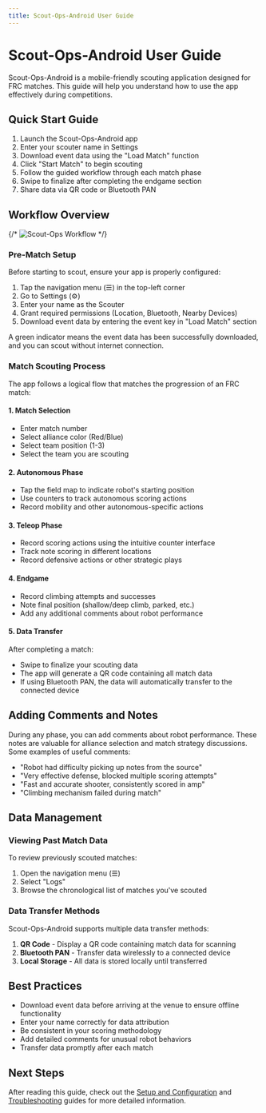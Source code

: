 ```yaml
---
title: Scout-Ops-Android User Guide
---
```


# Scout-Ops-Android User Guide

Scout-Ops-Android is a mobile-friendly scouting application designed for FRC matches. This guide will help you understand how to use the app effectively during competitions.

## Quick Start Guide

1. Launch the Scout-Ops-Android app
2. Enter your scouter name in Settings
3. Download event data using the "Load Match" function
4. Click "Start Match" to begin scouting
5. Follow the guided workflow through each match phase
6. Swipe to finalize after completing the endgame section
7. Share data via QR code or Bluetooth PAN

## Workflow Overview

{/* ![Scout-Ops Workflow](/scout-ops-workflow.png) */}

### Pre-Match Setup

Before starting to scout, ensure your app is properly configured:

1. Tap the navigation menu (☰) in the top-left corner
2. Go to Settings (⚙️)
3. Enter your name as the Scouter
4. Grant required permissions (Location, Bluetooth, Nearby Devices)
5. Download event data by entering the event key in "Load Match" section

A green indicator means the event data has been successfully downloaded, and you can scout without internet connection.

### Match Scouting Process

The app follows a logical flow that matches the progression of an FRC match:

#### 1. Match Selection

- Enter match number
- Select alliance color (Red/Blue)
- Select team position (1-3)
- Select the team you are scouting

#### 2. Autonomous Phase

- Tap the field map to indicate robot's starting position
- Use counters to track autonomous scoring actions
- Record mobility and other autonomous-specific actions

#### 3. Teleop Phase

- Record scoring actions using the intuitive counter interface
- Track note scoring in different locations
- Record defensive actions or other strategic plays

#### 4. Endgame

- Record climbing attempts and successes
- Note final position (shallow/deep climb, parked, etc.)
- Add any additional comments about robot performance

#### 5. Data Transfer

After completing a match:
- Swipe to finalize your scouting data
- The app will generate a QR code containing all match data
- If using Bluetooth PAN, the data will automatically transfer to the connected device

## Adding Comments and Notes

During any phase, you can add comments about robot performance. These notes are valuable for alliance selection and match strategy discussions. Some examples of useful comments:

- "Robot had difficulty picking up notes from the source"
- "Very effective defense, blocked multiple scoring attempts"
- "Fast and accurate shooter, consistently scored in amp"
- "Climbing mechanism failed during match"

## Data Management

### Viewing Past Match Data

To review previously scouted matches:
1. Open the navigation menu (☰)
2. Select "Logs"
3. Browse the chronological list of matches you've scouted

### Data Transfer Methods

Scout-Ops-Android supports multiple data transfer methods:

1. **QR Code** - Display a QR code containing match data for scanning
2. **Bluetooth PAN** - Transfer data wirelessly to a connected device
3. **Local Storage** - All data is stored locally until transferred

## Best Practices

- Download event data before arriving at the venue to ensure offline functionality
- Enter your name correctly for data attribution
- Be consistent in your scoring methodology
- Add detailed comments for unusual robot behaviors
- Transfer data promptly after each match

## Next Steps

After reading this guide, check out the [Setup and Configuration](./setup-configuration) and [Troubleshooting](./troubleshooting) guides for more detailed information.